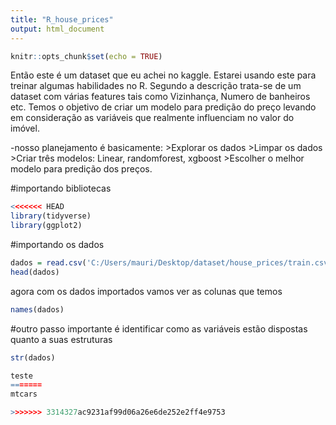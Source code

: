 ```yaml
---
title: "R_house_prices"
output: html_document
---
```


```r
knitr::opts_chunk$set(echo = TRUE)
```


Então este é um dataset que eu achei no kaggle. Estarei usando este para treinar algumas habilidades no R. Segundo a descrição trata-se de um dataset com várias features tais como Vizinhança, Numero de banheiros etc. Temos o objetivo de criar um modelo para predição do preço levando em consideração as variáveis que realmente influenciam no valor do imóvel.

-nosso planejamento é basicamente:
>Explorar os dados
>Limpar os dados
>Criar três modelos: Linear, randomforest, xgboost
>Escolher o melhor modelo para predição dos preços.


#importando bibliotecas
```r
<<<<<<< HEAD
library(tidyverse)
library(ggplot2)
```

#importando os dados
```r
dados = read.csv('C:/Users/mauri/Desktop/dataset/house_prices/train.csv', header = T)
head(dados)
```

agora com os dados importados vamos ver as colunas que temos

```r
names(dados)
```

#outro passo importante é identificar como as variáveis estão dispostas quanto a suas estruturas

```r
str(dados)
```

```r
teste
=======
mtcars

>>>>>>> 3314327ac9231af99d06a26e6de252e2ff4e9753
```

